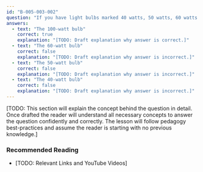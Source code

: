 ```yaml
---
id: "B-005-003-002"
question: "If you have light bulbs marked 40 watts, 50 watts, 60 watts and 100 watts, which one will consume electrical energy at the highest rate?"
answers:
  - text: "The 100-watt bulb"
    correct: true
    explanation: "[TODO: Draft explanation why answer is correct.]"
  - text: "The 60-watt bulb"
    correct: false
    explanation: "[TODO: Draft explanation why answer is incorrect.]"
  - text: "The 50-watt bulb"
    correct: false
    explanation: "[TODO: Draft explanation why answer is incorrect.]"
  - text: "The 40-watt bulb"
    correct: false
    explanation: "[TODO: Draft explanation why answer is incorrect.]"
---
```


[TODO: This section will explain the concept behind the question in detail. Once drafted the reader will understand all necessary concepts to answer the question confidently and correctly. The lesson will follow pedagogy best-practices and assume the reader is starting with no previous knowledge.]

### Recommended Reading

- [TODO: Relevant Links and YouTube Videos]
